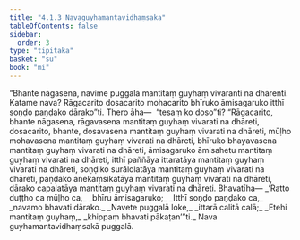 ```yaml
---
title: "4.1.3 Navaguyhamantavidhaṃsaka"
tableOfContents: false
sidebar:
  order: 3
type: "tipitaka"
basket: "su"
book: "mi"
---
```



<DynamicBreadcrumb />

<Division number="116" book="mi" bookNo="28">

<Paragraph number="535" book="mi">
“Bhante nāgasena, navime puggalā mantitaṃ guyhaṃ vivaranti na dhārenti. Katame nava? Rāgacarito dosacarito mohacarito bhīruko āmisagaruko itthī soṇḍo paṇḍako dārako”ti.
</Paragraph>

<Paragraph number="536" book="mi">
Thero āha—  “tesaṃ ko doso”ti? “Rāgacarito, bhante nāgasena, rāgavasena mantitaṃ guyhaṃ vivarati na dhāreti, dosacarito, bhante, dosavasena mantitaṃ guyhaṃ vivarati na dhāreti, mūḷho mohavasena mantitaṃ guyhaṃ vivarati na dhāreti, bhīruko bhayavasena mantitaṃ guyhaṃ vivarati na dhāreti, āmisagaruko āmisahetu mantitaṃ guyhaṃ vivarati na dhāreti, itthī paññāya ittaratāya mantitaṃ guyhaṃ vivarati na dhāreti, soṇḍiko surālolatāya mantitaṃ guyhaṃ vivarati na dhāreti, paṇḍako anekaṃsikatāya mantitaṃ guyhaṃ vivarati na dhāreti, dārako capalatāya mantitaṃ guyhaṃ vivarati na dhāreti. Bhavatīha—
</Paragraph>

<Paragraph number="537" type="verses" book="mi">
_‘Ratto duṭṭho ca mūḷho ca,_  
_bhīru āmisagaruko;_  
_Itthī soṇḍo paṇḍako ca,_  
_navamo bhavati dārako._  

</Paragraph>

<Paragraph number="538" type="verses" book="mi">
_Navete puggalā loke,_  
_ittarā calitā calā;_  
_Etehi mantitaṃ guyhaṃ,_  
_khippaṃ bhavati pākaṭan’”ti._  


</Paragraph>
</Division>

<Paragraph number="539" type="center" book="mi">
Nava guyhamantavidhaṃsakā puggalā.
</Paragraph>